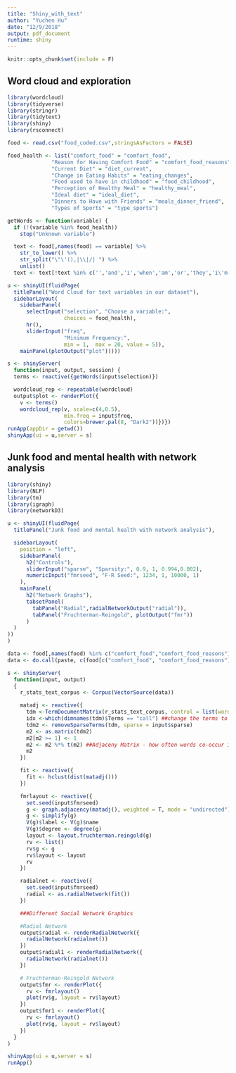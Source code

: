 ```yaml
---
title: "Shiny_with_text"
author: "Yuchen Hu"
date: "12/9/2018"
output: pdf_document
runtime: shiny
---
```


```r
knitr::opts_chunk$set(include = F)
```

## Word cloud and exploration

```r
library(wordcloud)
library(tidyverse)   
library(stringr)      
library(tidytext)
library(shiny)
library(rsconnect)

food <- read.csv("food_coded.csv",stringsAsFactors = FALSE) 

food_health <- list("comfort_food" = "comfort_food",
              "Reason for Having Comfort Food" = "comfort_food_reasons",
              "Current Diet" = "diet_current",
              "Change in Eating Habits" = "eating_changes",
              "Food used to have in childhood" = "food_childhood",
              "Perception of Healthy Meal" = "healthy_meal",
              "Ideal diet" = "ideal_diet",
              "Dinners to Have with Friends" = "meals_dinner_friend",
              "Types of Sports" = "type_sports")

getWords <- function(variable) {
  if (!(variable %in% food_health))
    stop("Unknown variable")

  text <- food[,names(food) == variable] %>% 
    str_to_lower() %>% 
    str_split("\"\'(),|\\|/| ") %>%
    unlist()
  text <- text[!text %in% c('','and','i','when','am','or','they','i\'m','my','usually','are','a','/')]}

u <- shinyUI(fluidPage(
  titlePanel("Word Cloud for text variables in our dataset"),
  sidebarLayout(
    sidebarPanel(
      selectInput("selection", "Choose a variable:",
                  choices = food_health),
      hr(),
      sliderInput("freq",
                  "Minimum Frequency:",
                  min = 1,  max = 20, value = 5)),
    mainPanel(plotOutput("plot")))))

s <- shinyServer(
  function(input, output, session) {
  terms <- reactive({getWords(input$selection)})

  wordcloud_rep <- repeatable(wordcloud)
  output$plot <- renderPlot({
    v <- terms()
    wordcloud_rep(v, scale=c(4,0.5),
                  min.freq = input$freq, 
                  colors=brewer.pal(8, "Dark2"))})})
runApp(appDir = getwd())
shinyApp(ui = u,server = s)
```

## Junk food and mental health with network analysis
```r
library(shiny)
library(NLP)
library(tm)
library(igraph)
library(networkD3)

u <- shinyUI(fluidPage(
  titlePanel("Junk food and mental health with network analysis"),

  sidebarLayout(
    position = "left",
    sidebarPanel(
      h2("Controls"),
      sliderInput("sparse", "Sparsity:", 0.9, 1, 0.994,0.002),
      numericInput("fmrseed", "F-R Seed:", 1234, 1, 10000, 1)
    ),
    mainPanel(
      h2("Network Graphs"),
      tabsetPanel(
        tabPanel("Radial",radialNetworkOutput("radial")),
        tabPanel("Fruchterman-Reingold", plotOutput("fmr"))
      )
  )
))
)

data <- food[,names(food) %in% c("comfort_food","comfort_food_reasons")] 
data <- do.call(paste, c(food[c("comfort_food", "comfort_food_reasons")], sep = ". ")) %>% str_to_lower()

s <- shinyServer(
  function(input, output)
  {
    r_stats_text_corpus <- Corpus(VectorSource(data))

    matadj <- reactive({
      tdm <-TermDocumentMatrix(r_stats_text_corpus, control = list(wordLenghts = c(1, Inf)))
      idx <-which(dimnames(tdm)$Terms == "call") ##change the terms to be searched
      tdm2 <- removeSparseTerms(tdm, sparse = input$sparse)
      m2 <- as.matrix(tdm2)
      m2[m2 >= 1] <- 1
      m2 <- m2 %*% t(m2) ##Adjaceny Matrix - how often words co-occur in a sentence
      m2
    })

    fit <- reactive({
      fit <- hclust(dist(matadj()))
    })

    fmrlayout <- reactive({
      set.seed(input$fmrseed)
      g <- graph.adjacency(matadj(), weighted = T, mode = "undirected")
      g <- simplify(g)
      V(g)$label <- V(g)$name
      V(g)$degree <- degree(g)
      layout <- layout.fruchterman.reingold(g)
      rv <- list()
      rv$g <- g
      rv$layout <- layout
      rv
    })

    radialnet <- reactive({
      set.seed(input$fmrseed)
      radial <- as.radialNetwork(fit())
    })  

    ###Different Social Network Graphics

    #Radial Network
    output$radial <- renderRadialNetwork({
      radialNetwork(radialnet())
    })
    output$radial1 <- renderRadialNetwork({
      radialNetwork(radialnet())
    })

    # Fruchterman-Reingold Network
    output$fmr <- renderPlot({
      rv <- fmrlayout()
      plot(rv$g, layout = rv$layout)
    })
    output$fmr1 <- renderPlot({
      rv <- fmrlayout()
      plot(rv$g, layout = rv$layout)
    })
  }
)

shinyApp(ui = u,server = s)
runApp()
```